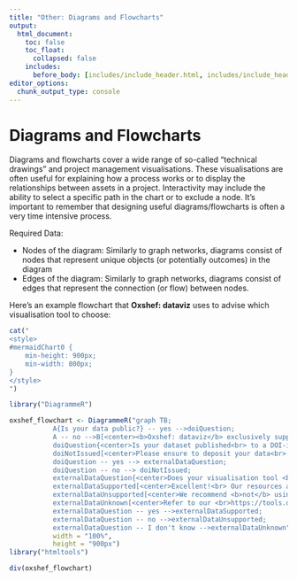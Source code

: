 ```yaml
---
title: "Other: Diagrams and Flowcharts"
output:
  html_document:
    toc: false
    toc_float:
      collapsed: false
    includes:
      before_body: [includes/include_header.html, includes/include_header_navpage.html]
editor_options: 
  chunk_output_type: console
---
```

# Diagrams and Flowcharts

Diagrams and flowcharts cover a wide range of so-called "technical drawings" and project management visualisations. These visualisations are often useful for explaining how a process works or to display the relationships between assets in a project. Interactivity may include the ability to select a specific path in the chart or to exclude a node. It's important to remember that designing useful diagrams/flowcharts is often a very time intensive process.

Required Data:

- Nodes of the diagram: Similarly to graph networks, diagrams consist of nodes that represent unique objects (or potentially outcomes) in the diagram
- Edges of the diagram: Similarly to graph networks, diagrams consist of edges that represent the connection (or flow) between nodes.

Here's an example flowchart that **Oxshef: dataviz** uses to advise which visualisation tool to choose:

```r
cat("
<style>
#mermaidChart0 { 
    min-height: 900px;
    min-width: 800px;
}
</style>
")
```

```r
library("DiagrammeR")

oxshef_flowchart <- DiagrammeR("graph TB;
           A{Is your data public?} -- yes -->doiQuestion;
           A -- no -->B[<center><b>Oxshef: dataviz</b> exclusively supports researchers in <br> the visualisation and promotion of <br> public datasets.</center>];
           doiQuestion{<center>Is your dataset published<br> to a DOI-issuing data repository?</center>};
           doiNotIssued[<center>Please ensure to deposit your data<br> in a DOI-issuing repository</center>]
           doiQuestion -- yes --> externalDataQuestion;
           doiQuestion -- no --> doiNotIssued;
           externalDataQuestion{<center>Does your visualisation tool <br> allow data to be pulled from <br> your data repository?</center>};
           externalDataSupported[<center>Excellent!<br> Our resources are designed for you!</center>];
           externalDataUnsupported[<center>We recommend <b>not</b> using these tools</center>];
           externalDataUnknown[<center>Refer to our <br>https://tools.oxshef.io page</center>];
           externalDataQuestion -- yes -->externalDataSupported;
           externalDataQuestion -- no -->externalDataUnsupported;
           externalDataQuestion -- I don't know -->externalDataUnknown",
           width = "100%",
           height = "900px")
library("htmltools")

div(oxshef_flowchart)
```

